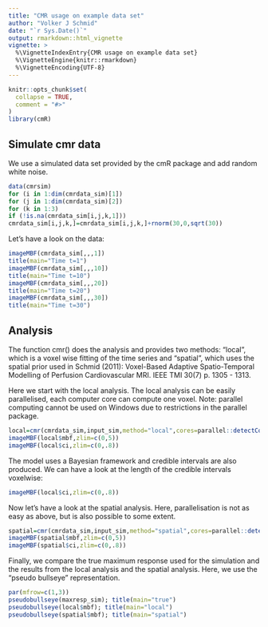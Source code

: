 ```yaml
---
title: "CMR usage on example data set"
author: "Volker J Schmid"
date: "`r Sys.Date()`"
output: rmarkdown::html_vignette
vignette: >
  %\VignetteIndexEntry{CMR usage on example data set}
  %\VignetteEngine{knitr::rmarkdown}
  %\VignetteEncoding{UTF-8}
---
```


```r
knitr::opts_chunk$set(
  collapse = TRUE,
  comment = "#>"
)
library(cmR)
```

## Simulate cmr data

We use a simulated data set provided by the cmR package and add random white noise. 

```r
data(cmrsim)
for (i in 1:dim(cmrdata_sim)[1])
for (j in 1:dim(cmrdata_sim)[2])
for (k in 1:3)
if (!is.na(cmrdata_sim[i,j,k,1]))
cmrdata_sim[i,j,k,]=cmrdata_sim[i,j,k,]+rnorm(30,0,sqrt(30))
```

Let's have a look on the data:
```r
imageMBF(cmrdata_sim[,,,1])
title(main="Time t=1")
imageMBF(cmrdata_sim[,,,10])
title(main="Time t=10")
imageMBF(cmrdata_sim[,,,20])
title(main="Time t=20")
imageMBF(cmrdata_sim[,,,30])
title(main="Time t=30")
```

## Analysis

The function cmr() does the analysis and provides two methods: "local", which is a voxel wise fitting of the time series and "spatial", which uses the spatial prior used in Schmid (2011): Voxel-Based Adaptive Spatio-Temporal Modelling of Perfusion Cardiovascular MRI. IEEE TMI 30(7) p. 1305 - 1313.

Here we start with the local analysis. The local analysis can be easily parallelised, each computer core can compute one voxel. Note: parallel computing cannot be used on Windows due to restrictions in the parallel package. 

```r
local=cmr(cmrdata_sim,input_sim,method="local",cores=parallel::detectCores())
imageMBF(local$mbf,zlim=c(0,5))
imageMBF(local$ci,zlim=c(0,.8))
```

The model uses a Bayesian framework and credible intervals are also produced. We can have a look at the length of the credible intervals voxelwise: 

```r
imageMBF(local$ci,zlim=c(0,.8))
```

Now let's have a look at the spatial analysis. Here, parallelisation is not as easy as above, but is also possible to some extent.

```r
spatial=cmr(cmrdata_sim,input_sim,method="spatial",cores=parallel::detectCores())
imageMBF(spatial$mbf,zlim=c(0,5))
imageMBF(spatial$ci,zlim=c(0,.8))
```

Finally, we compare the true maximum response used for the simulation and the results from the local analysis and the spatial analysis. Here, we use the "pseudo bullseye" representation.

```r
par(mfrow=c(1,3))
pseudobullseye(maxresp_sim); title(main="true")
pseudobullseye(local$mbf); title(main="local")
pseudobullseye(spatial$mbf); title(main="spatial")
```








